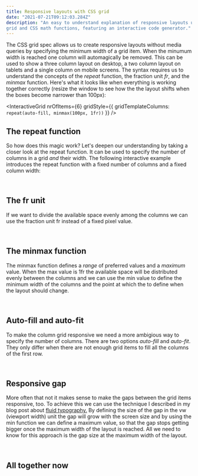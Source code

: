 ```yaml
---
title: Responsive layouts with CSS grid
date: "2021-07-21T09:12:03.284Z"
description: "An easy to understand explanation of responsive layouts using css 
grid and CSS math functions, featuring an interactive code generator."
---
```



The CSS grid spec allows us to create responsive layouts without media queries by
specifying the minimum width of a grid item. When the minumum width is reached one
column will automagically be removed. This can be used to show a three column layout
on desktop, a two column layout on tablets and a single column on mobile screens.
The syntax requires us to understand the concepts of the _repeat_ function, the
fraction unit _fr_, and the _minmax_ function. Here's what it looks like when
everything is working together correctly (resize the window to see how the the
layout shifts when the boxes become narrower than 100px):

<InteractiveGrid
  nrOfItems={6}
  gridStyle={{ gridTemplateColumns: `repeat(auto-fill, minmax(100px, 1fr))` }}
/>

## The repeat function

So how does this magic work? Let's deepen our understanding by taking a closer
look at the repeat function. It can be used to specify the number of columns
in a grid _and_ their width. The following interactive example introduces the
repeat function with a fixed number of columns and a fixed column width:

<br />
<FixedSizeColumns />

## The fr unit

If we want to divide the available space evenly among the columns we can use the
fraction unit fr instead of a fixed pixel value.

<br />
<Responsive1FrColumns />

## The minmax function

The minmax function defines a _range_ of preferred values and a _maximum_ value.
When the max value is 1fr the available space will be distributed evenly between
the columns and we can use the min value to define the minimum width of the columns
and the point at which the to define when the layout should change.

<br />
<ResponsiveGridGenerator />

## Auto-fill and auto-fit

To make the column grid responsive we need a more ambigious way to specify the number
of columns. There are two options _auto-fill_ and _auto-fit_.
They only differ when there are not enough grid items to fill all the columns of the
first row.

<br />
<ResponsiveAutoFillFit />

## Responsive gap

More often that not it makes sense to make the gaps between the grid items responsive,
too. To achieve this we can use the technique I described in my blog post about
[fluid typography.](/fluid-typography) By defining the size of the gap in the
vw (viewport width) unit the gap will grow with the screen size and by using the
min function we can define a maximum value, so that the gap stops getting bigger
once the maximum width of the layout is reached. All we need to know for this
approach is the gap size at the maximum width of the layout.

<br />
<MinFnGapSize />

## All together now

<br />
<AllTogether />
